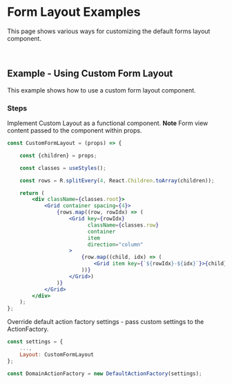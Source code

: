 
<Meta title="Examples/Components/View Form/Layout/README"/>

# Form Layout Examples

This page shows various ways for customizing the default forms layout component.

<br/>

## Example - Using Custom Form Layout

This example shows how to use a custom form layout component.

### Steps

Implement Custom Layout as a functional component.
**Note**
Form view content passed to the component within props.

```jsx
const CustomFormLayout = (props) => {

	const {children} = props;

	const classes = useStyles();

	const rows = R.splitEvery(4, React.Children.toArray(children));

	return (
		<div className={classes.root}>
			<Grid container spacing={4}>
				{rows.map((row, rowIdx) => (
					<Grid key={rowIdx}
					      className={classes.row}
					      container
					      item
					      direction="column"
					>
						{row.map((child, idx) => (
							<Grid item key={`${rowIdx}-${idx}`}>{child}</Grid>
						))}
					</Grid>)
				)}
			</Grid>
		</div>
	);
};
```

Override default action factory settings - pass custom settings to the ActionFactory.

```jsx
const settings = {
	...,
	Layout: CustomFormLayout
};

const DomainActionFactory = new DefaultActionFactory(settings);
```
